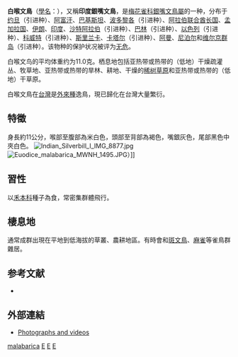 {{noteTA|G1=unit}}
{{Speciesbox 
| taxon = Euodice malabarica 
| image = Indian Silverbill Rajarhat KolkataOutskirts 0001.jpg 
| image_width = 180px
| status = LC
| status_system = IUCN3.1
| status_ref = <ref>{{IUCN|id=22719770 |title=''Lonchura malabarica'' |assessor=BirdLife International |assessor-link=BirdLife International |version=2013.2 |year=2012 |accessdate=26 November 2013}}</ref>
| authority = [[卡爾·林奈|Linnaeus]], 1758
| synonyms = ''Lonchura malabarica''
}}
'''白喉文鳥'''（[[學名|學名]]：''{{lang|la|Euodice malabarica}}''），又稱'''印度銀嘴文鳥'''，是[[梅花雀科|梅花雀科]][[銀嘴文鳥屬|銀嘴文鳥屬]]的一种，分布于[[约旦|约旦]]（引进种）、[[阿富汗|阿富汗]]、[[巴基斯坦|巴基斯坦]]、[[波多黎各|波多黎各]]（引进种）、[[阿拉伯联合酋长国|阿拉伯联合酋长国]]、[[孟加拉国|孟加拉国]]、[[伊朗|伊朗]]、[[印度|印度]]、[[沙特阿拉伯|沙特阿拉伯]]（引进种）、[[巴林|巴林]]（引进种）、[[以色列|以色列]]（引进种）、[[科威特|科威特]]（引进种）、[[斯里兰卡|斯里兰卡]]、[[卡塔尔|卡塔尔]]（引进种）、[[阿曼|阿曼]]、[[尼泊尔|尼泊尔]]和[[维尔京群岛|维尔京群岛]]（引进种）。该物种的保护状况被评为[[无危|无危]]。

白喉文鸟的平均体重约为11.0克。栖息地包括亚热带或热带的（低地）干燥疏灌丛、牧草地、亚热带或热带的旱林、耕地、干燥的[[稀树草原|稀树草原]]和亚热带或热带的（低地）干草原。

白喉文鳥在[[台灣|台灣]]是[[外來種|外來種]]逸鳥，現已歸化在台灣大量繁衍。

== 特徵 ==
身長約11公分，喉部至腹部為米白色，頭部至背部為褐色，嘴銀灰色，尾部黑色中夾白色。
[[File:Indian_Silverbill_I_IMG_8877.jpg|thumb]]
[[File:Euodice_malabarica_MWNH_1495.JPG|left]]）]]

== 習性 ==
以[[禾本科|禾本科]]種子為食，常密集群體飛行。

== 棲息地 ==
通常成群出現在平地到低海拔的草叢、農耕地區。有時會和[[斑文鳥|斑文鳥]]、[[麻雀|麻雀]]等雀鳥群雜居。

== 参考文献 ==
{{reflist}}
{{refbegin}}
* {{cite web|url=http://www.birdlife.org/datazone/speciesfactsheet.php?id=8698&m=0|title=Lonchura malabarica|publisher=[[国际鸟盟|BirdLife.org]]|accessdate=2011-06-27|archive-date=2016-03-04|archive-url=https://web.archive.org/web/20160304212104/http://www.birdlife.org/datazone/speciesfactsheet.php?id=8698&m=0|dead-url=no}}
{{refend}}

== 外部連結 ==
{{commons category|Lonchura malabarica}}
* [http://ibc.lynxeds.com/species/indian-silverbill-euodice-malabarica Photographs and videos] {{Wayback|url=http://ibc.lynxeds.com/species/indian-silverbill-euodice-malabarica |date=20160514183147 }}
{{Taxonbar|from=Q27075729}}

[[Category:银嘴文鳥屬|malabarica]]
[[Category:寵物鳥|E]]
[[Category:卡尔·林奈命名的生物分类|E]]
[[Category:1758年描述的鳥類|E]]
